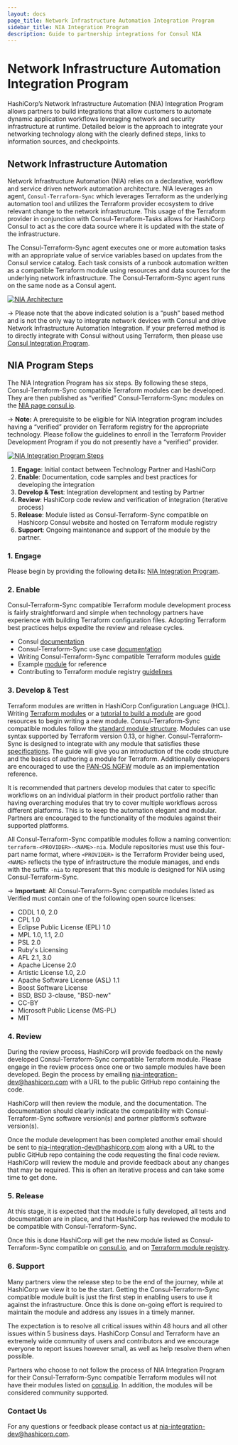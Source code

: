 ```yaml
---
layout: docs
page_title: Network Infrastructure Automation Integration Program
sidebar_title: NIA Integration Program
description: Guide to partnership integrations for Consul NIA
---
```


# Network Infrastructure Automation Integration Program

HashiCorp’s Network Infrastructure Automation (NIA) Integration Program allows partners to build integrations that allow customers to automate dynamic application workflows leveraging network and security infrastructure at runtime. Detailed below is the approach to integrate your networking technology along with the clearly defined steps, links to information sources, and checkpoints.

## Network Infrastructure Automation

Network Infrastructure Automation (NIA) relies on a declarative, workflow and service driven network automation architecture. NIA leverages an agent, `Consul-Terraform-Sync` which leverages Terraform as the underlying automation tool and utilizes the Terraform provider ecosystem to drive relevant change to the network infrastructure. This usage of the Terraform provider in conjunction with Consul-Terraform-Tasks allows for HashiCorp Consul to act as the core data source where it is updated with the state of the infrastructure.

The Consul-Terraform-Sync agent executes one or more automation tasks with an appropriate value of service variables based on updates from the Consul service catalog. Each task consists of a runbook automation written as a compatible Terraform module using resources and data sources for the underlying network infrastructure. The Consul-Terraform-Sync agent runs on the same node as a Consul agent.

[![NIA Architecture](/img/nia-highlevel-diagram.png)](/img/nia-highlevel-diagram.png)

-> Please note that the above indicated solution is a “push” based method and is not the only way to integrate network devices with Consul and drive Network Infrastructure Automation Integration. If your preferred method is to directly integrate with Consul without using Terraform, then please use [Consul Integration Program](https://www.consul.io/docs/integrate/partnerships).

## NIA Program Steps

The NIA Integration Program has six steps. By following these steps, Consul-Terraform-Sync compatible Terraform modules can be developed. They are then published as “verified” Consul-Terraform-Sync modules on the [NIA page consul.io](https://www.consul.io/use-cases/network-infrastructure-automation).

-> **Note:** A prerequisite to be eligible for NIA Integration program includes having a “verified” provider on Terraform registry for the appropriate technology. Please follow the guidelines to enroll in the Terraform Provider Development Program if you do not presently have a “verified” provider.

[![NIA Integration Program Steps](/img/nia-integration-program.png)](/img/nia-integration-program.png)

1. **Engage**: Initial contact between Technology Partner and HashiCorp
2. **Enable**: Documentation, code samples and best practices for developing the integration
3. **Develop & Test**: Integration development and testing by Partner
4. **Review**: HashiCorp code review and verification of integration (iterative process)
5. **Release**: Module listed as Consul-Terraform-Sync compatible on Hashicorp Consul website and hosted on Terraform module registry
6. **Support**: Ongoing maintenance and support of the module by the partner.

### 1. Engage

Please begin by providing the following details: [NIA Integration Program](https://docs.google.com/forms/d/1HtJXYQ36n83lFXEX-F_uIB7abUEMj95prSi5TSDMCXc/viewform?gxids=7757&edit_requested=true).

### 2. Enable

Consul-Terraform-Sync compatible Terraform module development process is fairly straightforward and simple when technology partners have experience with building Terraform configuration files. Adopting Terraform best practices helps expedite the review and release cycles.

- Consul [documentation](https://www.consul.io/docs)
- Consul-Terraform-Sync use case [documentation](https://www.consul.io/use-cases/network-infrastructure-automation)
- Writing Consul-Terraform-Sync compatible Terraform modules [guide](https://www.consul.io/docs/nia/installation/requirements#how-to-create-a-compatible-terraform-module)
- Example [module](https://registry.terraform.io/modules/findkim/ngfw/panos/0.0.1-beta3) for reference
- Contributing to Terraform module registry [guidelines](https://www.terraform.io/docs/registry/modules/publish.html)

### 3. Develop & Test

Terraform modules are written in HashiCorp Configuration Language (HCL). Writing [Terraform modules](https://www.terraform.io/docs/modules/index.html) or a [tutorial to build a module](https://learn.hashicorp.com/tutorials/terraform/module-create) are good resources to begin writing a new module.
Consul-Terraform-Sync compatible modules follow the [standard module structure](https://www.terraform.io/docs/modules/index.html#standard-module-structure). Modules can use syntax supported by Terraform version 0.13, or higher. Consul-Terraform-Sync is designed to integrate with any module that satisfies these [specifications](/docs/nia/installation/requirements#how-to-create-a-compatible-terraform-module). The guide will give you an introduction of the code structure and the basics of authoring a module for Terraform. Additionally developers are encouraged to use the [PAN-OS NGFW](https://github.com/devarshishah3/terraform-panos-dag-nia) module as an implementation reference.

It is recommended that partners develop modules that cater to specific workflows on an individual platform in their product portfolio rather than having overarching modules that try to cover multiple workflows across different platforms. This is to keep the automation elegant and modular. Partners are encouraged to the functionality of the modules against their supported platforms.

All Consul-Terraform-Sync compatible modules follow a naming convention: `terraform-<PROVIDER>-<NAME>-nia`. Module repositories must use this four-part name format, where `<PROVIDER>` is the Terraform Provider being used, `<NAME>` reflects the type of infrastructure the module manages, and ends with the suffix `-nia` to represent that this module is designed for NIA using Consul-Terraform-Sync.

-> **Important**: All Consul-Terraform-Sync compatible modules listed as Verified must contain one of the following open source licenses:

- CDDL 1.0, 2.0
- CPL 1.0
- Eclipse Public License (EPL) 1.0
- MPL 1.0, 1.1, 2.0
- PSL 2.0
- Ruby's Licensing
- AFL 2.1, 3.0
- Apache License 2.0
- Artistic License 1.0, 2.0
- Apache Software License (ASL) 1.1
- Boost Software License
- BSD, BSD 3-clause, "BSD-new"
- CC-BY
- Microsoft Public License (MS-PL)
- MIT

### 4. Review

During the review process, HashiCorp will provide feedback on the newly developed Consul-Terraform-Sync compatible Terraform module. Please engage in the review process once one or two sample modules have been developed. Begin the process by emailing nia-integration-dev@hashicorp.com with a URL to the public GitHub repo containing the code.

HashiCorp will then review the module, and the documentation. The documentation should clearly indicate the compatibility with Consul-Terraform-Sync software version(s) and partner platform’s software version(s).

Once the module development has been completed another email should be sent to nia-integration-dev@hashicorp.com along with a URL to the public GitHub repo containing the code requesting the final code review. HashiCorp will review the module and provide feedback about any changes that may be required. This is often an iterative process and can take some time to get done.

### 5. Release

At this stage, it is expected that the module is fully developed, all tests and documentation are in place, and that HashiCorp has reviewed the module to be compatible with Consul-Terraform-Sync.

Once this is done HashiCorp will get the new module listed as Consul-Terraform-Sync compatible on [consul.io](https://www.consul.io/use-cases/network-infrastructure-automation), and on [Terraform module registry](https://registry.terraform.io/browse/modules).

### 6. Support

Many partners view the release step to be the end of the journey, while at HashiCorp we view it to be the start. Getting the Consul-Terraform-Sync compatible module built is just the first step in enabling users to use it against the infrastructure. Once this is done on-going effort is required to maintain the module and address any issues in a timely manner.

The expectation is to resolve all critical issues within 48 hours and all other issues within 5 business days. HashiCorp Consul and Terraform have an extremely wide community of users and contributors and we encourage everyone to report issues however small, as well as help resolve them when possible.

Partners who choose to not follow the process of NIA Integration Program for their Consul-Terraform-Sync compatible Terraform modules will not have their modules listed on [consul.io](https://www.consul.io/use-cases/network-infrastructure-automation). In addition, the modules will be considered community supported.

### Contact Us

For any questions or feedback please contact us at nia-integration-dev@hashicorp.com.
